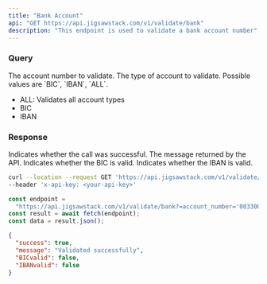 ```yaml
---
title: "Bank Account"
api: "GET https://api.jigsawstack.com/v1/validate/bank"
description: "This endpoint is used to validate a bank account number"
---
```


### Query

<ParamField query="account_number" type="string" required>
  The account number to validate.
</ParamField>

<ParamField query="type" type="string" default="ALL" required>
  The type of account to validate. Possible values are `BIC`, `IBAN`, `ALL`.
  <ul>
    <li>ALL: Validates all account types</li>
    <li>BIC </li>
    <li>IBAN</li>
  </ul>
</ParamField>

<Snippet file="header.mdx" />

### Response

<ResponseField name="success" type="boolean">
  Indicates whether the call was successful.
</ResponseField>

<ResponseField name="message" type="string">
  The message returned by the API.
</ResponseField>

<ResponseField name="BICvalid" type="boolean">
  Indicates whether the BIC is valid.
</ResponseField>

<ResponseField name="IBANvalid" type="boolean">
  Indicates whether the IBAN is valid.
</ResponseField>

<RequestExample>

```bash cURL
curl --location --request GET 'https://api.jigsawstack.com/v1/validate/bank?account_number=0033002200' \
--header 'x-api-key: <your-api-key>'
```

```javascript Node.js
const endpoint =
  "https://api.jigsawstack.com/v1/validate/bank?=account_number='0033002200'";
const result = await fetch(endpoint);
const data = result.json();
```

</RequestExample>

<ResponseExample>

```json Response
{
  "success": true,
  "message": "Validated successfully",
  "BICvalid": false,
  "IBANvalid": false
}
```

</ResponseExample>
